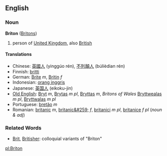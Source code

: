 ==English==
===Noun===
'''Briton''' ([[Britons]])

# person of [[United Kingdom]], also [[British]]

====Translations====
*Chinese: [[英國人]] (yinggúo rén), [[不列顛人]] (búlièdian rén)
*Finnish: [[britti]]
*German: [[Brite]] ''m'', [[Britin]] ''f''
*Indonesian: [[orang inggris]]
*Japanese: [[英国人]] (eikoku-jin)
*[[Old English]]: [[Bryt]] ''m'', [[Brytas]] ''m pl'', [[Bryttas]] ''m'', '' Britons of Wales'' [[Bryttwealas]] ''m pl'', [[Bryttwalas]] ''m pl''
*Portuguese: [[bretão]] ''m''
*Romanian: [[britanic]] ''m'', [[britanic&#259;]] ''f'', [[britanici]] ''m pl'', [[britanice]] ''f pl'' (''noun & adj'')

===Related Words===
* [[Brit]], [[Britisher]]: colloquial variants of "Briton"

[[pl:Briton]]